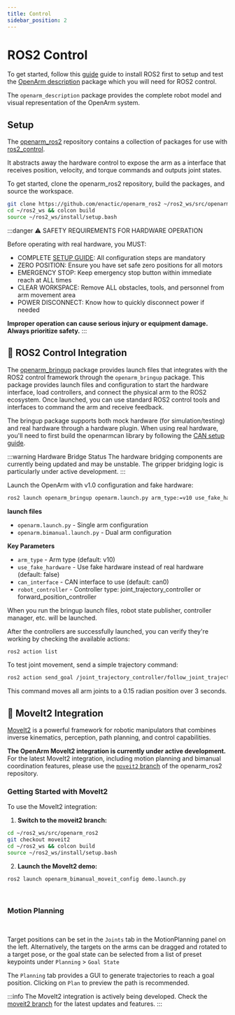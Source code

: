 ```yaml
---
title: Control
sidebar_position: 2
---
```



# ROS2 Control

To get started, follow this [guide](install) guide to install ROS2 first to setup and test the [OpenArm description](../description) package which you will need for ROS2 control.

The `openarm_description` package provides the complete robot model and visual representation of the OpenArm system.

## Setup

The [openarm_ros2](https://github.com/enactic/openarm_ros2) repository contains a collection of packages for use with [ros2_control](https://control.ros.org/humble/index.html).

It abstracts away the hardware control to expose the arm as a interface that receives position, velocity, and torque commands and outputs joint states.

To get started, clone the openarm_ros2 repository, build the packages, and source the workspace.
```sh
git clone https://github.com/enactic/openarm_ros2 ~/ros2_ws/src/openarm_ros2
cd ~/ros2_ws && colcon build
source ~/ros2_ws/install/setup.bash
```

:::danger ⚠️ SAFETY REQUIREMENTS FOR HARDWARE OPERATION

Before operating with real hardware, you MUST:

- COMPLETE [SETUP GUIDE](../setup): All configuration steps are mandatory
- ZERO POSITION: Ensure you have set safe zero positions for all motors
- EMERGENCY STOP: Keep emergency stop button within immediate reach at ALL times
- CLEAR WORKSPACE: Remove ALL obstacles, tools, and personnel from arm movement area
- POWER DISCONNECT: Know how to quickly disconnect power if needed

**Improper operation can cause serious injury or equipment damage. Always prioritize safety.**
:::


## 🚧 ROS2 Control Integration

The [openarm_bringup](https://github.com/enactic/openarm_ros2/tree/main/openarm_bringup) package provides launch files that integrates with the ROS2 control framework through the `openarm_bringup` package. This package provides launch files and configuration to start the hardware interface, load controllers, and connect the physical arm to the ROS2 ecosystem. Once launched, you can use standard ROS2 control tools and interfaces to command the arm and receive feedback.

The bringup package supports both mock hardware (for simulation/testing) and real hardware through a hardware plugin. When using real hardware, you'll need to first build the openarmcan library by following the [CAN setup guide](../can).

:::warning Hardware Bridge Status
The hardware bridging components are currently being updated and may be unstable. The gripper bridging logic is particularly under active development.
:::

Launch the OpenArm with v1.0 configuration and fake hardware:

```sh
ros2 launch openarm_bringup openarm.launch.py arm_type:=v10 use_fake_hardware:=true
```

**launch files**
- `openarm.launch.py` - Single arm configuration
- `openarm.bimanual.launch.py` - Dual arm configuration

**Key Parameters**
- `arm_type` - Arm type (default: v10)
- `use_fake_hardware` - Use fake hardware instead of real hardware (default: false)
- `can_interface` - CAN interface to use (default: can0)
- `robot_controller` - Controller type: joint_trajectory_controller or forward_position_controller

When you run the bringup launch files, robot state publisher, controller manager, etc. will be launched.

After the controllers are successfully launched, you can verify they're working by checking the available actions:

```sh
ros2 action list
```

To test joint movement, send a simple trajectory command:

```sh
ros2 action send_goal /joint_trajectory_controller/follow_joint_trajectory control_msgs/action/FollowJointTrajectory '{trajectory: {joint_names: ["openarm_joint1", "openarm_joint2", "openarm_joint3", "openarm_joint4", "openarm_joint5", "openarm_joint6", "openarm_joint7"], points: [{positions: [0.15, 0.15, 0.15, 0.15, 0.15, 0.15, 0.15], time_from_start: {sec: 3, nanosec: 0}}]}}'
```

This command moves all arm joints to a 0.15 radian position over 3 seconds.


## 🚧 MoveIt2 Integration

[MoveIt2](https://moveit.picknik.ai/main/index.html) is a powerful framework for robotic manipulators that combines inverse kinematics, perception, path planning, and control capabilities.

**The OpenArm MoveIt2 integration is currently under active development.** For the latest MoveIt2 integration, including motion planning and bimanual coordination features, please use the [`moveit2` branch](https://github.com/enactic/openarm_ros2/tree/moveit2) of the openarm_ros2 repository.

### Getting Started with MoveIt2

To use the MoveIt2 integration:

1. **Switch to the moveit2 branch:**
```sh
cd ~/ros2_ws/src/openarm_ros2
git checkout moveit2
cd ~/ros2_ws && colcon build
source ~/ros2_ws/install/setup.bash
```

2. **Launch the MoveIt2 demo:**
```sh
ros2 launch openarm_bimanual_moveit_config demo.launch.py
```

<BlockImage src="software/ros2/bimanual-moveit2.png" alt="MoveIt2 Static" width="65%" />
<br/>

### Motion Planning

<BlockImage src="software/ros2/bimanual-moveit2-planning.png" alt="MoveIt2 Planning" width="65%" />
<br/>

Target positions can be set in the `Joints` tab in the MotionPlanning panel on the left. Alternatively, the targets on the arms can be dragged and rotated to a target pose, or the goal state can be selected from a list of preset keypoints under `Planning` > `Goal State`

The `Planning` tab provides a GUI to generate trajectories to reach a goal position. Clicking on `Plan` to preview the path is recommended.

:::info
The MoveIt2 integration is actively being developed. Check the [moveit2 branch](https://github.com/enactic/openarm_ros2/tree/moveit2) for the latest updates and features.
:::
